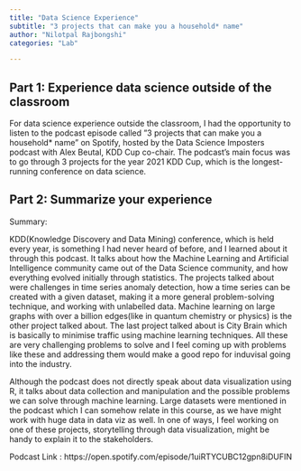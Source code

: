 ```yaml
---
title: "Data Science Experience"
subtitle: "3 projects that can make you a household* name"
author: "Nilotpal Rajbongshi"
categories: "Lab"

---
```


## Part 1: Experience data science outside of the classroom

For data science experience outside the classroom, I had the opportunity to listen to the podcast episode called ”3 projects that can make you a household* name” on Spotify, hosted by the Data Science Imposters podcast with Alex Beutal, KDD Cup co-chair. The podcast's main focus was to go through 3 projects for the year 2021 KDD Cup, which is the longest-running conference on data science. 

## Part 2: Summarize your experience

Summary: 

KDD(Knowledge Discovery and Data Mining) conference, which is held every year, is something I had never heard of before, and I learned about it through this podcast. It talks about how the Machine Learning and Artificial Intelligence community came out of the Data Science community, and how everything evolved initially through statistics. The projects talked about were challenges in time series anomaly detection, how a time series can be created with a given dataset, making it a more general problem-solving technique, and working with unlabelled data. Machine learning on large graphs with over a billion edges(like in quantum chemistry or physics) is the other project talked about. The last project talked about is City Brain which is basically to minimise traffic using machine learning techniques. All these are very challenging problems to solve and I feel coming up with problems like these and addressing them would make a good repo for induvisal going into the industry.

Although the podcast does not directly speak about data visualization using R, it talks about data collection and manipulation and the possible problems we can solve through machine learning. Large datasets were mentioned in the podcast which I can somehow relate in this course, as we have might work with huge data in data viz as well. In one of ways, I feel working on one of these projects, storytelling through data visualization, might be handy to explain it to the stakeholders.

Podcast Link : https://open.spotify.com/episode/1uiRTYCUBC12gpn8iDUFIN

